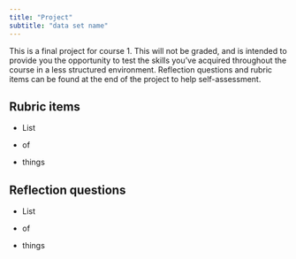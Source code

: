 ```yaml
---
title: "Project"
subtitle: "data set name"
---
```


::: {.callout-important}
This is a final project for course 1. This will not be graded, and is intended to provide you the opportunity to test the skills you've acquired throughout the course in a less structured environment. Reflection questions and rubric items can be found at the end of the project to help self-assessment. 
:::




::: {.callout-tip collapse="true"}
## Rubric items

- List

- of 

- things
:::

::: {.callout-tip collapse="true"}
## Reflection questions

- List

- of 

- things
:::